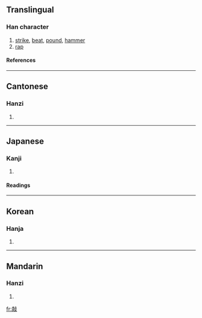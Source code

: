 ==Translingual==
===Han character===
{{Han char|rn=66|rad=攴|as=10|sn=14|four=0124<sub>7</sub>|canj=卜月卜水 (YBYE)}}
# [[strike]], [[beat]], [[pound]], [[hammer]]
# [[rap]]
====References====
{{Han ref|kx=0474.310|dkj=13337|dj=0828.140|hdz=21471.110|uh=6572|ud=25970|bh=BA56|bd=47702}}
----
==Cantonese==
===Hanzi===
{{yue-hanzi|jyut=|y=haau1}}
# {{defn|Cantonese}}
----
==Japanese==
===Kanji===
{{ja-kanji|grade=|rs=攴10}}
# {{defn|Japanese}} 
====Readings====
{{ja-readings|on=[[こう]] (kō)|kun=[[たたく]] (tataku)}}
----
==Korean==
===Hanja===
{{ko-hanja|hangeul=[[고]], [[교]]|eumhun=|rv=go, gyo|mr=ko, kyo|y=ko, kyo}}
# {{defn|Korean}}
----
==Mandarin==
===Hanzi===
{{cmn-hanzi|pin=[[cù]] ([[cu4]]), [[qiāo]] ([[qiao1]]), [[shǔ]] ([[shu3]]), [[shuò]] ([[shuo4]])|wg=ts'u<sup>4</sup>, ch'iao<sup>1</sup>, shu<sup>3</sup>, shuo<sup>4</sup>}}
# {{defn|Mandarin}}

[[fr:敲]]